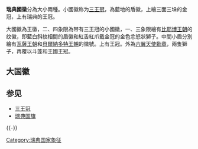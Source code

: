 {{Infobox coat of arms
|name             = 瑞典王国小國徽
|country          = 瑞典
|image            = Coat of arms of Sweden.svg
|image_width      = 120
|lesser           = Coat of arms of Sweden (shield and chain).svg
|lesser_width     = 120
|caption   = [[瑞典政府|瑞典政府]]使用的简化版国徽
|lesser_caption   = 带有六翼天使勋章的版本
|armiger          = [[卡尔十六世·古斯塔夫|卡尔十六世·古斯塔夫]]
|year_adopted     = 1525年4月11日<br />1905年11月17日
|supporters       = 
|shield           =蓝地盾徽上绘三面三垛的金冠
|crest            = 瑞典王冠
|orders           = [[六翼天使勋章|六翼天使勋章]]
|earlier_versions = 
|use              = 
}}
{{Infobox coat of arms
|name             = 瑞典王国大國徽
|country          = 瑞典
|image            = Great coat of arms of Sweden.svg
|image_width      = 200
|middle           = Great coat of arms of Sweden (without mantle).svg
|middle_width     = 180px
|middle_caption   = 无貂皮斗篷的版本
|lesser           = Great coat of arms of Sweden (shield and chain).svg
|lesser_width     = 120
|lesser_caption   = 无貂皮斗篷及护盾兽的版本
|image2           = Great coat of arms of Sweden (shield).svg
|image2_width     = 75
|image2_caption   = 仅为盾徽和王冠的版本
|armiger          = [[卡尔十六世·古斯塔夫|卡尔十六世·古斯塔夫]]
|year_adopted     = 1525年4月11日<br />1905年11月17日
|supporters       = 两只头朝后看的紅舌紅爪戴金冠的金色忿怒狀獅子
|shield           =二、四象限為小國徽，一、三象限繪有福爾孔家族的徽號，中間小盾分別繪有瓦薩王朝和貝爾納多特王朝的徽號。下方为六翼天使勳章。
|crest            = 瑞典王冠
|orders           = [[六翼天使勋章|六翼天使勋章]]
|other_elements   = 装饰有流穗，王冠的貂皮背景
|earlier_versions = 
|use              = 
}}
'''瑞典國徽'''分為大小兩種。小國徽称为[[三王冠|三王冠]]，為藍地的盾徽，上繪三面三垛的金冠，上有瑞典的王冠。

大國徽為王徽，二、四象限為带有三王冠的小國徽，一、三象限繪有[[福尔孔王朝|比耶博王朝]]的纹徽，即藍白斜紋相間的盾徽和紅舌紅爪戴金冠的金色忿怒狀獅子。中間小盾分別繪有[[瓦薩王朝|瓦薩王朝]]和[[貝爾納多特王朝|貝爾納多特王朝]]的徽號。上有王冠。外為[[六翼天使勳章|六翼天使勳章]]，兩隻獅子，再覆以斗蓬和王國王冠。

==大国徽==
{{familytree/start |White box with three children Red box, Green box, Blue box, all married to each other}}
{{familytree|border=0| | | | |finish| | | | |finish=[[File:Great_shield_of_arms_of_Sweden.svg|120px]]}}
{{familytree|border=0| |,|-|-|-|+|-|-|-|.| }}
{{familytree|border=0|CROWN| |BJELB| |BERN |CROWN=[[File:Shield_of_arms_of_Sweden.svg|120px]]<br />[[三王冠|三王冠]]|BJELB=[[File:Armoiries_Suède_ancien_2.svg|120px]]<br />[[福尔孔王朝|比耶博王朝]]|BERN=[[File:Arms_of_Bernadotte.svg|120px]]<br />[[贝尔纳多特王朝|贝尔纳多特王朝]]}}
{{familytree|border=0| | | | | | | |,|-|'| }}
{{familytree|border=0| | | | |VASA|^|PONT |VASA=[[File:Armoiries_famille_Vasa.svg|120px]]<br />[[瓦萨王朝|瓦萨王朝]]|PONT=[[File:Coat_of_Arms_of_Jean-Baptiste_Bernadotte.svg|150x150px]]<br />[[卡尔十四世·约翰|卡尔十四世·约翰]]纹徽<br />[[蓬泰科尔沃|蓬泰科尔沃]]王子<br />[[法国元帅|法国元帅]]<br />}}
{{familytree|border=0| | | | | | | | | |!| }}
{{familytree|border=0| | | | | | | | |NAPO |NAPO=[[File:Arms_of_the_French_Empire3.svg|120px]]<br />[[拿破仑一世|拿破仑一世]]}}
{{familytree/end}}

==参见==
* [[三王冠|三王冠]]
* [[瑞典国旗|瑞典国旗]]

{{-}}
{{portal bar|瑞典|紋章及旗幟}}
{{欧洲题目|国徽}}

[[Category:瑞典国家象征|Category:瑞典国家象征]]